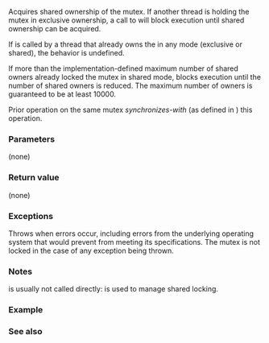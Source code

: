 {{cpp/thread/shared_timed_mutex/title|lock_shared}}
{{cpp/thread/shared_timed_mutex/navbar}}
{{dcl begin}}
{{dcl|since={{cpp/std|shared_timed_mutex}}|
void lock_shared();
}}
{{dcl end}}

Acquires shared ownership of the mutex. If another thread is holding the mutex in exclusive ownership, a call to {{tt|lock_shared}} will block execution until shared ownership can be acquired.

If {{tt|lock_shared}} is called by a thread that already owns the {{tt|mutex}} in any mode (exclusive or shared), the behavior is undefined.

If more than the implementation-defined maximum number of shared owners already locked the mutex in shared mode, {{tt|lock_shared}} blocks execution until the number of shared owners is reduced. The maximum number of owners is guaranteed to be at least 10000.

Prior {{lc|unlock()}} operation on the same mutex ''synchronizes-with'' (as defined in {{lc|std::memory_order}}) this operation.

===Parameters===
(none)

===Return value===
(none)

===Exceptions===
Throws {{lc|std::system_error}} when errors occur, including errors from the underlying operating system that would prevent {{tt|lock}} from meeting its specifications. The mutex is not locked in the case of any exception being thrown.

===Notes===
{{tt|lock_shared()}} is usually not called directly: {{lc|std::shared_lock}} is used to manage shared locking.

===Example===
{{example}}

===See also===
{{dsc begin}}
{{dsc inc|cpp/thread/mutex/dsc lock|shared_timed_mutex}}
{{dsc inc|cpp/thread/mutex/dsc try_lock_shared|shared_timed_mutex}}
{{dsc inc|cpp/thread/mutex/dsc unlock_shared|shared_timed_mutex}}
{{dsc end}}

{{langlinks|de|es|fr|it|ja|pt|ru|zh}}